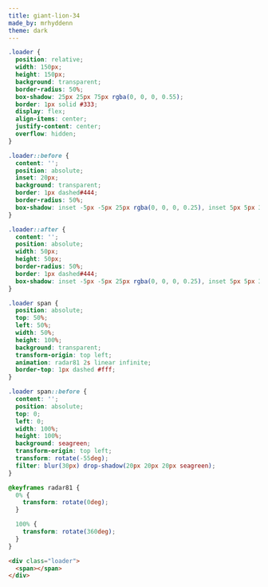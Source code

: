 ```yaml
---
title: giant-lion-34
made_by: mrhyddenn
theme: dark
---
```


```css
.loader {
  position: relative;
  width: 150px;
  height: 150px;
  background: transparent;
  border-radius: 50%;
  box-shadow: 25px 25px 75px rgba(0, 0, 0, 0.55);
  border: 1px solid #333;
  display: flex;
  align-items: center;
  justify-content: center;
  overflow: hidden;
}

.loader::before {
  content: '';
  position: absolute;
  inset: 20px;
  background: transparent;
  border: 1px dashed#444;
  border-radius: 50%;
  box-shadow: inset -5px -5px 25px rgba(0, 0, 0, 0.25), inset 5px 5px 35px rgba(0, 0, 0, 0.25);
}

.loader::after {
  content: '';
  position: absolute;
  width: 50px;
  height: 50px;
  border-radius: 50%;
  border: 1px dashed#444;
  box-shadow: inset -5px -5px 25px rgba(0, 0, 0, 0.25), inset 5px 5px 35px rgba(0, 0, 0, 0.25);
}

.loader span {
  position: absolute;
  top: 50%;
  left: 50%;
  width: 50%;
  height: 100%;
  background: transparent;
  transform-origin: top left;
  animation: radar81 2s linear infinite;
  border-top: 1px dashed #fff;
}

.loader span::before {
  content: '';
  position: absolute;
  top: 0;
  left: 0;
  width: 100%;
  height: 100%;
  background: seagreen;
  transform-origin: top left;
  transform: rotate(-55deg);
  filter: blur(30px) drop-shadow(20px 20px 20px seagreen);
}

@keyframes radar81 {
  0% {
    transform: rotate(0deg);
  }

  100% {
    transform: rotate(360deg);
  }
}
```

```html
<div class="loader">
  <span></span>
</div>
```

